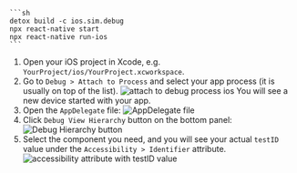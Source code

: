     ```sh
    detox build -c ios.sim.debug
    npx react-native start
    npx react-native run-ios
    ```
1. Open your iOS project in Xcode, e.g. `YourProject/ios/YourProject.xcworkspace`.
1. Go to `Debug > Attach to Process` and select your app process (it is usually on top of the list).
    ![attach to debug process ios](../../img/ios/attachToProcess.png)
    You will see a new device started with your app.
1. Open the `AppDelegate` file:
    ![AppDelegate file](../../img/ios/appDelegate.png)
1. Click `Debug View Hierarchy` button on the bottom panel:
    ![Debug Hierarchy button](../../img/ios/debugHierarchyButton.png)
1. Select the component you need, and you will see your actual `testID` value under the `Accessibility > Identifier` attribute.
    ![accessibility attribute with testID value](../../img/ios/accessibilityAttributeIOS.png)
